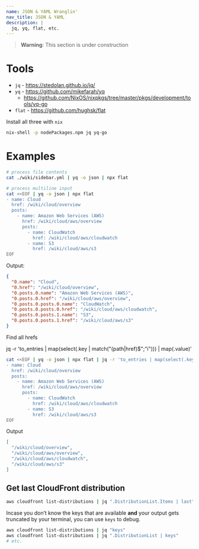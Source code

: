 ```yaml
---
name: JSON & YAML Wranglin'
nav_title: JSON & YAML
description: |
  jq, yq, flat, etc.
---
```


> **Warning**: This section is under construction

# Tools

- `jq` - https://stedolan.github.io/jq/
- `yq` - https://github.com/mikefarah/yq
  - https://github.com/NixOS/nixpkgs/tree/master/pkgs/development/tools/yq-go
- `flat` - https://github.com/hughsk/flat

Install all three with `nix`

```bash
nix-shell -p nodePackages.npm jq yq-go
```

# Examples

```bash
# process file contents
cat ./wiki/sidebar.yml | yq -o json | npx flat
```

```bash
# process multiline input
cat <<EOF | yq -o json | npx flat
- name: Cloud
  href: /wiki/cloud/overview
  posts:
    - name: Amazon Web Services (AWS)
      href: /wiki/cloud/aws/overview
      posts:
        - name: CloudWatch
          href: /wiki/cloud/aws/cloudwatch
        - name: S3
          href: /wiki/cloud/aws/s3
EOF
```

Output:

```json
{
  "0.name": "Cloud",
  "0.href": "/wiki/cloud/overview",
  "0.posts.0.name": "Amazon Web Services (AWS)",
  "0.posts.0.href": "/wiki/cloud/aws/overview",
  "0.posts.0.posts.0.name": "CloudWatch",
  "0.posts.0.posts.0.href": "/wiki/cloud/aws/cloudwatch",
  "0.posts.0.posts.1.name": "S3",
  "0.posts.0.posts.1.href": "/wiki/cloud/aws/s3"
}
```

Find all hrefs

jq -r 'to_entries | map(select(.key | match("(path|href)$";"i"))) | map(.value)'

```bash
cat <<EOF | yq -o json | npx flat | jq -r 'to_entries | map(select(.key | match("(href)$";"i"))) | map(.value)'
- name: Cloud
  href: /wiki/cloud/overview
  posts:
    - name: Amazon Web Services (AWS)
      href: /wiki/cloud/aws/overview
      posts:
        - name: CloudWatch
          href: /wiki/cloud/aws/cloudwatch
        - name: S3
          href: /wiki/cloud/aws/s3
EOF
```

Output

```json
[
  "/wiki/cloud/overview",
  "/wiki/cloud/aws/overview",
  "/wiki/cloud/aws/cloudwatch",
  "/wiki/cloud/aws/s3"
]
```

## Get last CloudFront distribution

```bash
aws cloudfront list-distributions | jq ".DistributionList.Items | last"
```

Incase you don’t know the keys that are available **and** your output gets
truncated by your terminal, you can use `keys` to debug.

```bash
aws cloudfront list-distributions | jq "keys"
aws cloudfront list-distributions | jq ".DistributionList | keys"
# etc.
```
